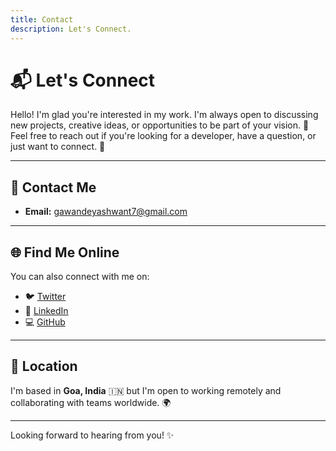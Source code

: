 ```yaml
---
title: Contact
description: Let's Connect.
---
```


# 📬 Let's Connect

Hello! I'm glad you're interested in my work. I'm always open to discussing new projects, creative ideas, or opportunities to be part of your vision. 🌟  
Feel free to reach out if you're looking for a developer, have a question, or just want to connect. 🚀

---

## 📧 Contact Me

- **Email:** [gawandeyashwant7@gmail.com](mailto:gawandeyashwant7@gmail.com)

---

## 🌐 Find Me Online

You can also connect with me on:

- 🐦 [Twitter](https://twitter.com/yashng7)  
- 💼 [LinkedIn](www.linkedin.com/comm/mynetwork/discovery-see-all?usecase=PEOPLE_FOLLOWS&followMember=yashwant-gawande-01012b271)  
- 💻 [GitHub](https://github.com/yashng7)  

---

## 📍 Location

I'm based in **Goa, India** 🇮🇳 but I'm open to working remotely and collaborating with teams worldwide. 🌍

---

Looking forward to hearing from you! ✨
